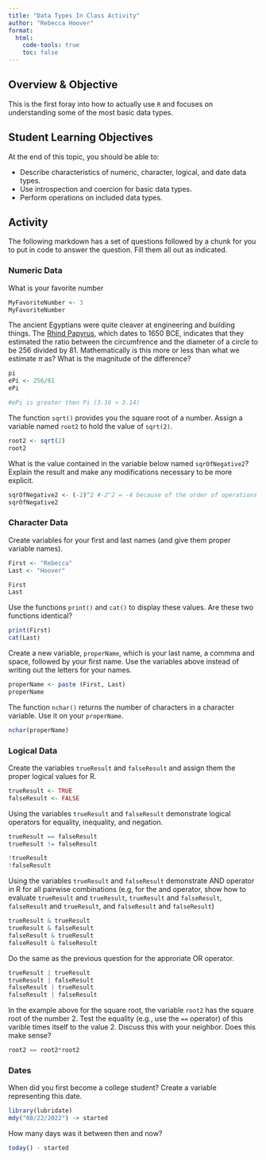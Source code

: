 ```yaml
---
title: "Data Types In Class Activity"
author: "Rebecca Hoover"
format:
  html:
    code-tools: true
    toc: false
---
```


## Overview & Objective

This is the first foray into how to actually use `R` and focuses on understanding some of the most basic data types.

## Student Learning Objectives

At the end of this topic, you should be able to:  

 - Describe characteristics of numeric, character, logical, and date data types.  
 - Use introspection and coercion for basic data types. 
 - Perform operations on included data types.  


## Activity

The following markdown has a set of questions followed by a chunk for you to put in code to answer the question.  Fill them all out as indicated.


### Numeric Data

What is your favorite number

```r
MyFavoriteNumber <- 3
MyFavoriteNumber

```


The ancient Egyptians were quite cleaver at engineering and building things.  The [Rhind Papyrus](https://en.wikipedia.org/wiki/Rhind_Mathematical_Papyrus), which dates to 1650 BCE, indicates that they estimated the ratio between the circumfrence and the diameter of a circle to be 256 divided by 81.  Mathematically is this more or less than what we estimate $\pi$ as?  What is the magnitude of the difference?

```r
pi
ePi <- 256/81
ePi

#ePi is greater then Pi (3.16 > 3.14)
```



The function `sqrt()` provides you the square root of a number. Assign a variable named `root2` to hold the value of `sqrt(2)`.

```r
root2 <- sqrt(2)
root2
```


What is the value contained in the variable below named `sqrOfNegative2`?  Explain the result and make any modifications necessary to be more explicit.

```r
sqrOfNegative2 <- (-2)^2 #-2^2 = -4 because of the order of operations
sqrOfNegative2
```



### Character Data

Create variables for your first and last names (and give them proper variable names).

```r
First <- "Rebecca"
Last <- "Hoover"

First
Last

```


Use the functions `print()` and `cat()` to display these values.  Are these two functions identical?

```r
print(First)
cat(Last)
```


Create a new variable, `properName`, which is your last name, a commma and space, followed by your first name.  Use the variables above instead of writing out the letters for your names.

```r
properName <- paste (First, Last)
properName
```


The function `nchar()` returns the number of characters in a character variable.  Use it on your `properName`.

```r
nchar(properName)
```


### Logical Data 

Create the variables `trueResult` and `falseResult` and assign them the proper logical values for R.

```r
trueResult <- TRUE
falseResult <- FALSE
```


Using the variables `trueResult` and `falseResult` demonstrate logical operators for equality, inequality, and negation.

```r
trueResult == falseResult 
trueResult != falseResult

!trueResult
!falseResult
```


Using the variables `trueResult` and `falseResult` demonstrate AND operator in R for all pairwise combinations (e.g, for the and operator, show how to evaluate `trueResult` and `trueResult`, `trueResult` and `falseResult`, `falseResult` and `trueResult`, and `falseResult` and `falseResult`)

```r
trueResult & trueResult
trueResult & falseResult
falseResult & trueResult
falseResult & falseResult
```

Do the same as the previous question for the approriate OR operator.

```r
trueResult | trueResult
trueResult | falseResult
falseResult | trueResult
falseResult | falseResult
```




In the example above for the square root, the variable `root2` has the square root of the number $2$.  Test the equality (e.g., use the `==` operator) of this varible times itself to the value $2$. Discuss this with your neighbor.  Does this make sense?

```r
root2 == root2*root2
```



### Dates


When did you first become a college student?  Create a variable representing this date.

```r
library(lubridate)
mdy("08/22/2022") -> started
```


How many days was it between then and now?

```r
today() - started
```


